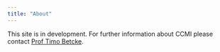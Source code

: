 ```yaml
---
title: "About"
---
```


This site is in development. For further information about CCMI please
contact [Prof Timo Betcke](https://profiles.ucl.ac.uk/31216).
